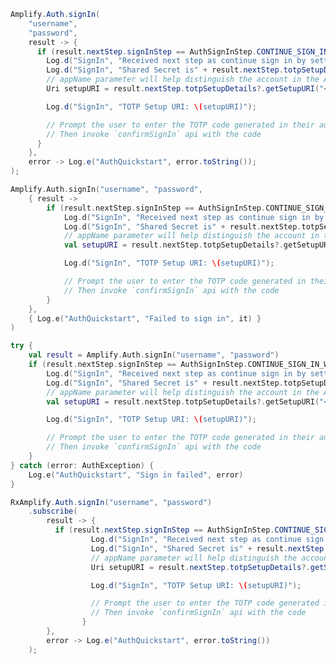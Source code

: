 <BlockSwitcher>
<Block name="Java">

```java
Amplify.Auth.signIn(
    "username",
    "password",
    result -> {
      if (result.nextStep.signInStep == AuthSignInStep.CONTINUE_SIGN_IN_WITH_TOTP_SETUP) {
        Log.d("SignIn", "Received next step as continue sign in by setting up TOTP");
        Log.d("SignIn", "Shared Secret is" + result.nextStep.totpSetupDetails.sharedSecret);
        // appName parameter will help distinguish the account in the Authenticator app
        Uri setupURI = result.nextStep.totpSetupDetails?.getSetupURI("<Your_App_Name>>");

        Log.d("SignIn", "TOTP Setup URI: \(setupURI)");

        // Prompt the user to enter the TOTP code generated in their authenticator app
        // Then invoke `confirmSignIn` api with the code
      }
    },
    error -> Log.e("AuthQuickstart", error.toString());
);
```

</Block>
<Block name="Kotlin - Callbacks">

```kotlin
Amplify.Auth.signIn("username", "password",
    { result ->
        if (result.nextStep.signInStep == AuthSignInStep.CONTINUE_SIGN_IN_WITH_TOTP_SETUP) {
            Log.d("SignIn", "Received next step as continue sign in by setting up TOTP")
            Log.d("SignIn", "Shared Secret is" + result.nextStep.totpSetupDetails?.sharedSecret)
            // appName parameter will help distinguish the account in the Authenticator app
            val setupURI = result.nextStep.totpSetupDetails?.getSetupURI("<Your_App_Name>>")

            Log.d("SignIn", "TOTP Setup URI: \(setupURI)");

            // Prompt the user to enter the TOTP code generated in their authenticator app
            // Then invoke `confirmSignIn` api with the code
        }
    },
    { Log.e("AuthQuickstart", "Failed to sign in", it) }
)
```

</Block>
<Block name="Kotlin - Coroutines">

```kotlin
try {
    val result = Amplify.Auth.signIn("username", "password")
    if (result.nextStep.signInStep == AuthSignInStep.CONTINUE_SIGN_IN_WITH_TOTP_SETUP) {
        Log.d("SignIn", "Received next step as continue sign in by setting up TOTP")
        Log.d("SignIn", "Shared Secret is" + result.nextStep.totpSetupDetails?.sharedSecret)
        // appName parameter will help distinguish the account in the Authenticator app
        val setupURI = result.nextStep.totpSetupDetails?.getSetupURI("<Your_App_Name>>")

        Log.d("SignIn", "TOTP Setup URI: \(setupURI)");

        // Prompt the user to enter the TOTP code generated in their authenticator app
        // Then invoke `confirmSignIn` api with the code
    }
} catch (error: AuthException) {
    Log.e("AuthQuickstart", "Sign in failed", error)
}
```

</Block>
<Block name="RxJava">

```java
RxAmplify.Auth.signIn("username", "password")
    .subscribe(
        result -> {
          if (result.nextStep.signInStep == AuthSignInStep.CONTINUE_SIGN_IN_WITH_TOTP_SETUP) {
                  Log.d("SignIn", "Received next step as continue sign in by setting up TOTP");
                  Log.d("SignIn", "Shared Secret is" + result.nextStep.totpSetupDetails.sharedSecret);
                  // appName parameter will help distinguish the account in the Authenticator app
                  Uri setupURI = result.nextStep.totpSetupDetails?.getSetupURI("<Your_App_Name>>");

                  Log.d("SignIn", "TOTP Setup URI: \(setupURI)");

                  // Prompt the user to enter the TOTP code generated in their authenticator app
                  // Then invoke `confirmSignIn` api with the code
                }
        },
        error -> Log.e("AuthQuickstart", error.toString())
    );
```

</Block>
</BlockSwitcher>
